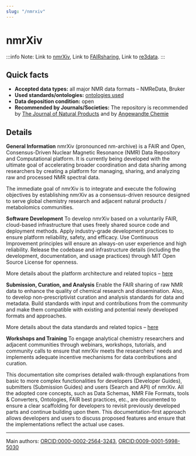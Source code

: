 ```yaml
---
slug: "/nmrxiv"
---
```



# nmrXiv

:::info Note:
Link to [nmrXiv](https://nmrxiv.org/), Link to [FAIRsharing](https://doi.org/10.25504/FAIRsharing.052828), Link to [re3data](http://doi.org/10.17616/R31NJNGJ).
:::

## Quick facts

-   **Accepted data types:** all major NMR data formats – NMReData, Bruker
-   **Used standards/ontologies:** [ontologies used](https://docs.nmrxiv.org/introduction/data/ontologies.html)
-   **Data deposition condition:** open
-   **Recommended by Journals/Societies:** The repository is recommended by [The Journal of Natural Products](https://pubs.acs.org/doi/10.1021/acs.jnatprod.3c00281) and by [Angewandte Chemie](https://onlinelibrary.wiley.com/page/journal/15213773/homepage/notice-to-authors)

## Details

**General Information**
nmrXiv (pronounced nm-archive) is a FAIR and Open, Consensus-Driven Nuclear Magnetic Resonance (NMR) Data Repository and Computational platform. It is currently being developed with the ultimate goal of accelerating broader coordination and data sharing among researchers by creating a platform for managing, sharing, and analyzing raw and processed NMR spectral data.

The immediate goal of nmrXiv is to integrate and execute the following objectives by establishing nmrXiv as a consensus-driven resource designed to serve global chemistry research and adjacent natural products / metabolomics communities.

**Software Development**
To develop nmrXiv based on a voluntarily FAIR, cloud-based infrastructure that uses freely shared source code and deployment methods. Apply industry-grade development practices to ensure platform reliability, safety, and efficacy. Use Continuous Improvement principles will ensure an always-on user experience and high reliability. Release the codebase and infrastructure details (including the development, documentation, and usage practices) through MIT Open Source License for openness.

More details about the platform architecture and related topics – [here](https://docs.nmrxiv.org/developer-guides/architecture.html)

**Submission, Curation, and Analysis**
Enable the FAIR sharing of raw NMR data to enhance the quality of chemical research and dissemination. Also, to develop non-prescriptivist curation and analysis standards for data and metadata. Build standards with input and contributions from the community and make them compatible with existing and potential newly developed formats and approaches.

More details about the data standards and related topics – [here](https://docs.nmrxiv.org/category/data.html)

**Workshops and Training**
To engage analytical chemistry researchers and adjacent communities through webinars, workshops, tutorials, and community calls to ensure that nmrXiv meets the researchers’ needs and implements adequate incentive mechanisms for data contributions and curation.

This documentation site comprises detailed walk-through explanations from basic to more complex functionalities for developers (Developer Guides), submitters (Submission Guides) and users (Search and API) of nmrXiv. All the adopted core concepts, such as Data Schemas, NMR File Formats, tools & Converters, Ontologies, FAIR best practices, etc., are documented to ensure a clear scaffolding for developers to revisit previously developed parts and continue building upon them. This documentation-first approach allows developers and users to discuss proposed features and ensure that the implementations reflect the actual use cases.

---

Main authors: [ORCID:0000-0002-2564-3243](https://orcid.org/0000-0002-2564-3243), [ORCID:0009-0001-5998-5030](https://orcid.org/0009-0001-5998-5030)
